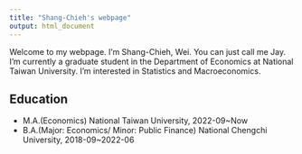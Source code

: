 ```yaml
---
title: "Shang-Chieh's webpage"
output: html_document
---
```


Welcome to my webpage. I'm Shang-Chieh, Wei. You can just call me Jay. I'm currently a graduate student in the Department of Economics at National Taiwan University. I'm interested in Statistics and Macroeconomics. 

## Education

* M.A.(Economics) National Taiwan University, 2022-09~Now
* B.A.(Major: Economics/ Minor: Public Finance) National Chengchi University, 2018-09~2022-06

